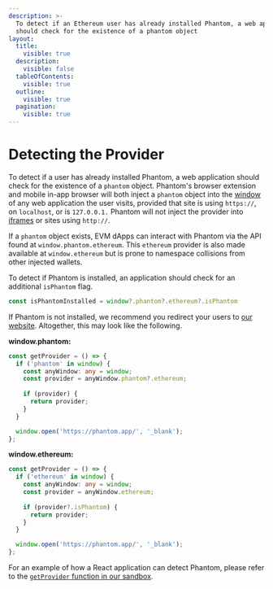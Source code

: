 ```yaml
---
description: >-
  To detect if an Ethereum user has already installed Phantom, a web application
  should check for the existence of a phantom object
layout:
  title:
    visible: true
  description:
    visible: false
  tableOfContents:
    visible: true
  outline:
    visible: true
  pagination:
    visible: true
---
```


# Detecting the Provider

To detect if a user has already installed Phantom, a web application should check for the existence of a `phantom` object. Phantom's browser extension and mobile in-app browser will both inject a `phantom` object into the [window](https://developer.mozilla.org/en-US/docs/Web/API/Window) of any web application the user visits, provided that site is using `https://`, on `localhost`, or is `127.0.0.1.` Phantom will not inject the provider into [iframes](https://developer.mozilla.org/en-US/docs/Web/HTML/Element/iframe) or sites using `http://`.

If a `phantom` object exists, EVM dApps can interact with Phantom via the API found at `window.phantom.ethereum`. This `ethereum` provider is also made available at `window.ethereum` but is prone to namespace collisions from other injected wallets.

To detect if Phantom is installed, an application should check for an additional `isPhantom` flag.

```typescript
const isPhantomInstalled = window?.phantom?.ethereum?.isPhantom
```

If Phantom is not installed, we recommend you redirect your users to [our website](https://phantom.app/). Altogether, this may look like the following.

**window.phantom:**

```typescript
const getProvider = () => {
  if ('phantom' in window) {
    const anyWindow: any = window;
    const provider = anyWindow.phantom?.ethereum;
   
    if (provider) {
      return provider;
    }
  }

  window.open('https://phantom.app/', '_blank');
};
```

**window.ethereum:**

```typescript
const getProvider = () => {
  if ('ethereum' in window) {
    const anyWindow: any = window;
    const provider = anyWindow.ethereum;
   
    if (provider?.isPhantom) {
      return provider;
    }
  }

  window.open('https://phantom.app/', '_blank');
};
```

For an example of how a React application can detect Phantom, please refer to the [`getProvider` function in our sandbox](https://github.com/phantom-labs/eth_sandbox/blob/main/src/utils/getProvider.ts).&#x20;
